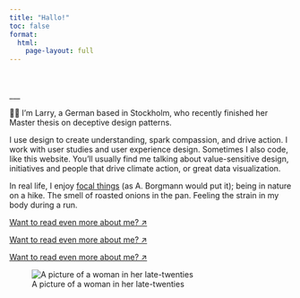 ```yaml
---
title: "Hallo!"
toc: false
format:
  html: 
    page-layout: full
---
```

<br>
<br>
___
<br>

::: {.grid}

::: {.g-col-8 .text-large}
 👋🏻 I’m Larry, a German based in Stockholm, who recently finished her Master thesis on deceptive design patterns.

 I use design to create understanding, spark compassion, and drive action. I work with user studies and user experience design. Sometimes I also code, like this website. You’ll usually find me talking about value-sensitive design, initiatives and people that drive climate action, or great data visualization.


In real life, I enjoy [focal things](about.qmd) (as A. Borgmann would put it); being in nature on a hike. The smell of roasted onions in the pan. Feeling the strain in my body during a run.

[Want to read even more about me? &#x2197;](about.qmd)

[Want to read even more about me? &#x2197;](about.qmd){.btn .btn-outline-primary .btn-lg .btn role="button"}

[Want to read even more about me? &#x2197;](about.qmd){.btn .btn-primary .btn role="button"}

:::

:::{.g-col-4}
![A picture of a woman in her late-twenties](/assets/img/me.jpg "This is me")
:::

:::
